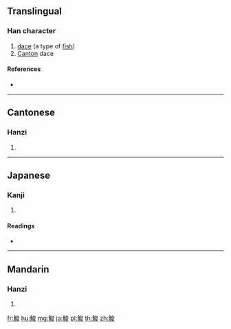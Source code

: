 {{character info/new}}
==Translingual==

===Han character===
{{Han char|rn=195|rad=魚|as=07|sn=18|four=|canj=NFICE|ids=⿰魚夋}}

# [[dace]] (a type of [[fish]])
# [[Canton]] dace

====References====
* {{Han ref|kx=1470.220|dkj=46157|dj=2003.150|hdz=74694.020|uh=9BBB|ud=39867}}

----

==Cantonese==

===Hanzi===
{{yue-hanzi|jyut=[[leng4]]|y=leng4}}

# {{defn|lang=yue|sort=魚07}}

----

==Japanese==

===Kanji===
{{ja-kanji|grade=|rs=魚07}}

# {{defn|lang=ja|sort=魚07}}

====Readings====
* {{ja-readings|on=[[さ]] (sa), [[しゃ]] (sha), [[しょう]] (shō)|kun=[[さめ]] (same), [[ちちぶ]] (chichibu)}}

----

==Mandarin==

===Hanzi===
{{cmn-hanzi|pin=[[suō]] ([[suo1]])|wg=suo<sup>1</sup>}}

# {{defn|lang=cmn|sort=魚07}}

[[fr:鮻]]
[[hu:鮻]]
[[mg:鮻]]
[[ja:鮻]]
[[pl:鮻]]
[[th:鮻]]
[[zh:鮻]]